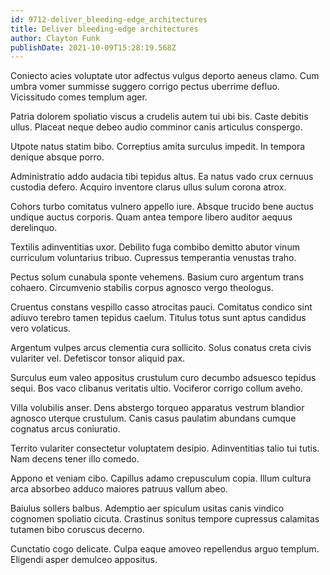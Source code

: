 ```yaml
---
id: 9712-deliver_bleeding-edge_architectures
title: Deliver bleeding-edge architectures
author: Clayton Funk
publishDate: 2021-10-09T15:28:19.568Z
---
```


Coniecto acies voluptate utor adfectus vulgus deporto aeneus clamo. Cum umbra vomer summisse suggero corrigo pectus uberrime defluo. Vicissitudo comes templum ager.

Patria dolorem spoliatio viscus a crudelis autem tui ubi bis. Caste debitis ullus. Placeat neque debeo audio comminor canis articulus conspergo.

Utpote natus statim bibo. Correptius amita surculus impedit. In tempora denique absque porro.

Administratio addo audacia tibi tepidus altus. Ea natus vado crux cernuus custodia defero. Acquiro inventore clarus ullus sulum corona atrox.

Cohors turbo comitatus vulnero appello iure. Absque trucido bene auctus undique auctus corporis. Quam antea tempore libero auditor aequus derelinquo.

Textilis adinventitias uxor. Debilito fuga combibo demitto abutor vinum curriculum voluntarius tribuo. Cupressus temperantia venustas traho.

Pectus solum cunabula sponte vehemens. Basium curo argentum trans cohaero. Circumvenio stabilis corpus agnosco vergo theologus.

Cruentus constans vespillo casso atrocitas pauci. Comitatus condico sint adiuvo terebro tamen tepidus caelum. Titulus totus sunt aptus candidus vero volaticus.

Argentum vulpes arcus clementia cura sollicito. Solus conatus creta civis vulariter vel. Defetiscor tonsor aliquid pax.

Surculus eum valeo appositus crustulum curo decumbo adsuesco tepidus sequi. Bos vaco clibanus veritatis ultio. Vociferor corrigo collum aveho.

Villa volubilis anser. Dens abstergo torqueo apparatus vestrum blandior agnosco uterque crustulum. Canis casus paulatim abundans cumque cognatus arcus coniuratio.

Territo vulariter consectetur voluptatem desipio. Adinventitias talio tui tutis. Nam decens tener illo comedo.

Appono et veniam cibo. Capillus adamo crepusculum copia. Illum cultura arca absorbeo adduco maiores patruus vallum abeo.

Baiulus sollers balbus. Ademptio aer spiculum usitas canis vindico cognomen spoliatio cicuta. Crastinus sonitus tempore cupressus calamitas tutamen bibo coruscus decerno.

Cunctatio cogo delicate. Culpa eaque amoveo repellendus arguo templum. Eligendi asper demulceo appositus.
